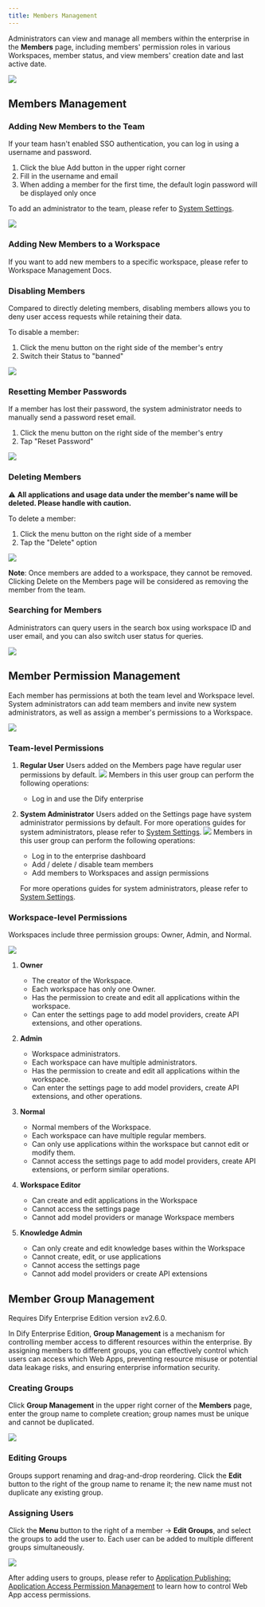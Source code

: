 ```yaml
---
title: Members Management
---
```


Administrators can view and manage all members within the enterprise in the **Members** page, including members' permission roles in various Workspaces, member status, and view members' creation date and last active date.

![](/images/members-management-1.png)

## Members Management

### Adding New Members to the Team

If your team hasn't enabled SSO authentication, you can log in using a username and password.

1. Click the blue Add button in the upper right corner
2. Fill in the username and email
3. When adding a member for the first time, the default login password will be displayed only once

To add an administrator to the team, please refer to [System Settings](/en-us/administrator-guide/system-settings).

![](/images/members-management-6.png)

### Adding New Members to a Workspace

If you want to add new members to a specific workspace, please refer to Workspace Management Docs.

### Disabling Members

Compared to directly deleting members, disabling members allows you to deny user access requests while retaining their data. 

To disable a member:
1. Click the menu button on the right side of the member's entry
2. Switch their Status to "banned"

![](/images/members-management-7.png)

### Resetting Member Passwords

If a member has lost their password, the system administrator needs to manually send a password reset email. 

1. Click the menu button on the right side of the member's entry
2. Tap "Reset Password"

![](/images/members-management-8.png)

### Deleting Members

⚠️ **All applications and usage data under the member's name will be deleted. Please handle with caution.**

To delete a member:
1. Click the menu button on the right side of a member
2. Tap the "Delete" option

![](/images/members-management-9.png)

**Note**: Once members are added to a workspace, they cannot be removed. Clicking Delete on the Members page will be considered as removing the member from the team.

### Searching for Members

Administrators can query users in the search box using workspace ID and user email, and you can also switch user status for queries.

![](/images/members-management-10.png)

## Member Permission Management

Each member has permissions at both the team level and Workspace level. System administrators can add team members and invite new system administrators, as well as assign a member's permissions to a Workspace.

![](https://assets-docs.dify.ai/2025/04/60a427910a4f698d4b62e4aa0098ff55.png)

### Team-level Permissions

1. **Regular User**
   Users added on the Members page have regular user permissions by default.
   ![](/images/members-management-3.png)
   Members in this user group can perform the following operations:
     * Log in and use the Dify enterprise

2. **System Administrator**
   Users added on the Settings page have system administrator permissions by default. For more operations guides for system administrators, please refer to [System Settings](/en-us/administrator-guide/system-settings). 
   ![](/images/members-management-4.png)
   Members in this user group can perform the following operations:

     * Log in to the enterprise dashboard
     * Add / delete / disable team members
     * Add members to Workspaces and assign permissions

   For more operations guides for system administrators, please refer to [System Settings](/en-us/administrator-guide/system-settings).

### Workspace-level Permissions

Workspaces include three permission groups: Owner, Admin, and Normal.

![](/images/members-management-5.png)

1. **Owner**
   - The creator of the Workspace. 
   - Each workspace has only one Owner.
   - Has the permission to create and edit all applications within the workspace.
   - Can enter the settings page to add model providers, create API extensions, and other operations.

2. **Admin**
   - Workspace administrators. 
   - Each workspace can have multiple administrators.
   - Has the permission to create and edit all applications within the workspace.
   - Can enter the settings page to add model providers, create API extensions, and other operations.

3. **Normal**
   - Normal members of the Workspace. 
   - Each workspace can have multiple regular members.
   - Can only use applications within the workspace but cannot edit or modify them.
   - Cannot access the settings page to add model providers, create API extensions, or perform similar operations.

4. **Workspace Editor** 
   - Can create and edit applications in the Workspace
   - Cannot access the settings page
   - Cannot add model providers or manage Workspace members

5. **Knowledge Admin**
   - Can only create and edit knowledge bases within the Workspace
   - Cannot create, edit, or use applications
   - Cannot access the settings page
   - Cannot add model providers or create API extensions

## Member Group Management

<Info>
  Requires Dify Enterprise Edition version ≥v2.6.0.
</Info>

In Dify Enterprise Edition, **Group Management** is a mechanism for controlling member access to different resources within the enterprise. By assigning members to different groups, you can effectively control which users can access which Web Apps, preventing resource misuse or potential data leakage risks, and ensuring enterprise information security.

### Creating Groups

Click **Group Management** in the upper right corner of the **Members** page, enter the group name to complete creation; group names must be unique and cannot be duplicated.

![](https://assets-docs.dify.ai/2025/04/cb14986e1d2346aff6c5e321ced7cff7.png)

### Editing Groups

Groups support renaming and drag-and-drop reordering. Click the **Edit** button to the right of the group name to rename it; the new name must not duplicate any existing group.

### Assigning Users

Click the **Menu** button to the right of a member → **Edit Groups**, and select the groups to add the user to. Each user can be added to multiple different groups simultaneously.

![](https://assets-docs.dify.ai/2025/04/2e20d0adc2cbeb1267b6b1639c1ec677.png)

After adding users to groups, please refer to [Application Publishing: Application Access Permission Management](en-us/user-guide/application-publishing/permission-management) to learn how to control Web App access permissions.

